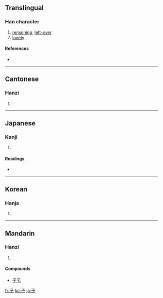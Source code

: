 ==Translingual==
{{stroke order|type=animate}}

===Han character===
{{Han char|rn=39|rad=子|as=00|sn=3|four=1740<sub>7</sub>|canj=弓弓一 (NNM)}}

# [[remaining]], [[left-over]]
# [[lonely]]

====References====
* {{Han ref|kx=0277.070|dkj=06931|dj=0544.010|hdz=21008.010|uh=5B51|ud=23377|bh=A46D|bd=42093}}

----

==Cantonese==

===Hanzi===
{{yue-hanzi|jyut=[[kit3]]|y=kit3}}

# {{defn|Cantonese|sort=子00}}

----

==Japanese==

===Kanji===
{{ja-kanji|grade=9|rs=子00}}

# {{defn|Japanese|sort=子00}}

====Readings====
* {{ja-readings|on=[[げつ]] (getsu), [[けつ]] (ketsu)|kun=[[ひとり]] (hitori)}}

----

==Korean==

===Hanja===
{{ko-hanja|hangeul=혈|rv=hyeol|mr=hyŏl}}

# {{defn|Korean|sort=子00}}

----

==Mandarin==

===Hanzi===
{{cmn-hanzi|pin=[[jié]] ([[jie2]]), [[mā]] ([[ma1]])|wg=chieh<sup>2</sup>, ma<sup>1</sup>}}

# {{defn|Mandarin|sort=子00}}

====Compounds====
* [[孑孓]]

[[fr:孑]]
[[ko:孑]]
[[ja:孑]]